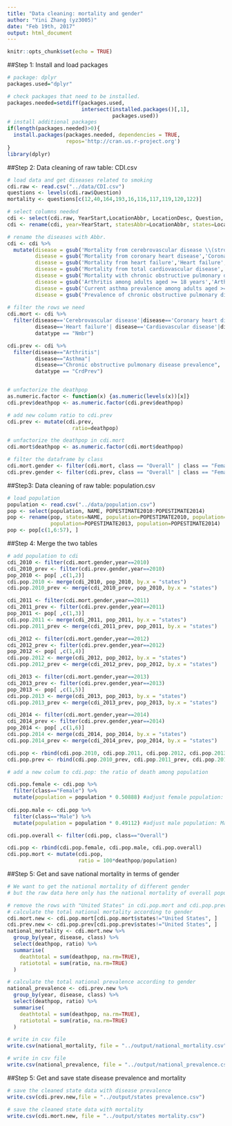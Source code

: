```yaml
---
title: "Data cleaning: mortality and gender"
author: "Yini Zhang (yz3005)"
date: "Feb 19th, 2017"
output: html_document
---
```


```r
knitr::opts_chunk$set(echo = TRUE)
```

##Step 1: Install and load packages
```r
# package: dplyr
packages.used="dplyr"

# check packages that need to be installed.
packages.needed=setdiff(packages.used, 
                        intersect(installed.packages()[,1], 
                                  packages.used))
# install additional packages
if(length(packages.needed)>0){
  install.packages(packages.needed, dependencies = TRUE,
                   repos='http://cran.us.r-project.org')
}
library(dplyr)
```

##Step 2: Data cleaning of raw table: CDI.csv
```r
# load data and get diseases related to smoking
cdi.raw <- read.csv("../data/CDI.csv")
questions <- levels(cdi.raw$Question)
mortality <- questions[c(12,40,164,193,16,116,117,119,120,122)]

# select columns needed
cdi <- select(cdi.raw, YearStart,LocationAbbr, LocationDesc, Question, DataValueTypeID, DataValue, Stratification1)
cdi <- rename(cdi, year=YearStart, statesAbbr=LocationAbbr, states=LocationDesc, disease=Question, datatype=DataValueTypeID, deathpop=DataValue, class=Stratification1)

# rename the diseases with Abbr.
cdi <- cdi %>%
  mutate(disease = gsub('Mortality from cerebrovascular disease \\(stroke\\)','Cerebrovascular disease', disease),
         disease = gsub('Mortality from coronary heart disease','Coronary heart disease', disease),
         disease = gsub('Mortality from heart failure','Heart failure', disease),
         disease = gsub('Mortality from total cardiovascular disease','Cardiovascular disease', disease),
         disease = gsub('Mortality with chronic obstructive pulmonary disease as underlying or contributing cause among adults aged >=45 years', 'Chronic obstructive pulmonary disease', disease),
         disease = gsub('Arthritis among adults aged >= 18 years','Arthritis', disease),
         disease = gsub('Current asthma prevalence among adults aged >= 18 years','Asthma', disease),
         disease = gsub('Prevalence of chronic obstructive pulmonary disease among adults >= 18','Chronic obstructive pulmonary disease prevalence', disease))
    
# filter the rows we need
cdi.mort <- cdi %>%
  filter(disease=='Cerebrovascular disease'|disease=='Coronary heart disease'| 
         disease=='Heart failure'| disease=='Cardiovascular disease'|disease=='Chronic obstructive pulmonary disease',
         datatype == "Nmbr")

cdi.prev <- cdi %>%
  filter(disease=="Arthritis"|
         disease=="Asthma"|
         disease=="Chronic obstructive pulmonary disease prevalence",
         datatype == "CrdPrev")


# unfactorize the deathpop 
as.numeric.factor <- function(x) {as.numeric(levels(x))[x]}
cdi.prev$deathpop <- as.numeric.factor(cdi.prev$deathpop)

# add new column ratio to cdi.prev
cdi.prev <- mutate(cdi.prev, 
                     ratio=deathpop)

# unfactorize the deathpop in cdi.mort
cdi.mort$deathpop <- as.numeric.factor(cdi.mort$deathpop)

# filter the dataframe by class
cdi.mort.gender <- filter(cdi.mort, class == "Overall" | class == "Female" | class == "Male")
cdi.prev.gender <- filter(cdi.prev, class == "Overall" | class == "Female" | class == "Male")
```

##Step3: Data cleaning of raw table: population.csv
```r
# load population
population <- read.csv("../data/population.csv")
pop <- select(population, NAME, POPESTIMATE2010:POPESTIMATE2014)
pop <- rename(pop, states=NAME, population=POPESTIMATE2010, population=POPESTIMATE2011, population=POPESTIMATE2012,
              population=POPESTIMATE2013, population=POPESTIMATE2014)
pop <- pop[c(1,6:57), ]
```

##Step 4: Merge the two tables
```r
# add population to cdi
cdi_2010 <- filter(cdi.mort.gender,year==2010)
cdi_2010_prev <- filter(cdi.prev.gender,year==2010)
pop_2010 <- pop[ ,c(1,2)]
cdi.pop.2010 <- merge(cdi_2010, pop_2010, by.x = "states")
cdi.pop.2010_prev <- merge(cdi_2010_prev, pop_2010, by.x = "states")

cdi_2011 <- filter(cdi.mort.gender,year==2011)
cdi_2011_prev <- filter(cdi.prev.gender,year==2011)
pop_2011 <- pop[ ,c(1,3)]
cdi.pop.2011 <- merge(cdi_2011, pop_2011, by.x = "states")
cdi.pop.2011_prev <- merge(cdi_2011_prev, pop_2011, by.x = "states")

cdi_2012 <- filter(cdi.mort.gender,year==2012)
cdi_2012_prev <- filter(cdi.prev.gender,year==2012)
pop_2012 <- pop[ ,c(1,4)]
cdi.pop.2012 <- merge(cdi_2012, pop_2012, by.x = "states")
cdi.pop.2012_prev <- merge(cdi_2012_prev, pop_2012, by.x = "states")

cdi_2013 <- filter(cdi.mort.gender,year==2013)
cdi_2013_prev <- filter(cdi.prev.gender,year==2013)
pop_2013 <- pop[ ,c(1,5)]
cdi.pop.2013 <- merge(cdi_2013, pop_2013, by.x = "states")
cdi.pop.2013_prev <- merge(cdi_2013_prev, pop_2013, by.x = "states")

cdi_2014 <- filter(cdi.mort.gender,year==2014)
cdi_2014_prev <- filter(cdi.prev.gender,year==2014)
pop_2014 <- pop[ ,c(1,6)]
cdi.pop.2014 <- merge(cdi_2014, pop_2014, by.x = "states")
cdi.pop.2014_prev <- merge(cdi_2014_prev, pop_2014, by.x = "states")

cdi.pop <- rbind(cdi.pop.2010, cdi.pop.2011, cdi.pop.2012, cdi.pop.2013, cdi.pop.2014)
cdi.pop.prev <- rbind(cdi.pop.2010_prev, cdi.pop.2011_prev, cdi.pop.2012_prev, cdi.pop.2013_prev, cdi.pop.2014_prev)

# add a new colum to cdi.pop: the ratio of death among population

cdi.pop.female <- cdi.pop %>%
  filter(class=="Female") %>%
  mutate(population = population * 0.50888) #adjust female population: Female: 50.888%
  
cdi.pop.male <- cdi.pop %>%  
  filter(class=="Male") %>%
  mutate(population = population * 0.49112) #adjust male population: Male: 49.112%

cdi.pop.overall <- filter(cdi.pop, class=="Overall")

cdi.pop <- rbind(cdi.pop.female, cdi.pop.male, cdi.pop.overall)
cdi.pop.mort <- mutate(cdi.pop,
                       ratio = 100*deathpop/population)
```

##Step 5: Get and save national mortality in terms of gender
```r
# We want to get the national mortality of different gender
# but the raw data here only has the national mortality of overall population

# remove the rows with "United States" in cdi.pop.mort and cdi.pop.prev
# calculate the total national mortality according to gender
cdi.mort.new <- cdi.pop.mort[cdi.pop.mort$states!="United States", ]
cdi.prev.new <- cdi.pop.prev[cdi.pop.prev$states!="United States", ]
national_mortality <- cdi.mort.new %>%
  group_by(year, disease, class) %>%
  select(deathpop, ratio) %>%
  summarise(
    deathtotal = sum(deathpop, na.rm=TRUE),
    ratiototal = sum(ratio, na.rm=TRUE)
  )

# calculate the total national prevalence according to gender
national_prevalence <- cdi.prev.new %>%
  group_by(year, disease, class) %>%
  select(deathpop, ratio) %>%
  summarise(
    deathtotal = sum(deathpop, na.rm=TRUE),
    ratiototal = sum(ratio, na.rm=TRUE)
  )

# write in csv file
write.csv(national_mortality, file = "../output/national_mortality.csv")

# write in csv file
write.csv(national_prevalence, file = "../output/national_prevalence.csv")
```

##Step 5: Get and save state disease prevalence and mortality
```r
# save the cleaned state data with disease prevalence
write.csv(cdi.prev.new,file = "../output/states prevalence.csv")

# save the cleaned state data with mortality
write.csv(cdi.mort.new, file = "../output/states mortality.csv")
```



